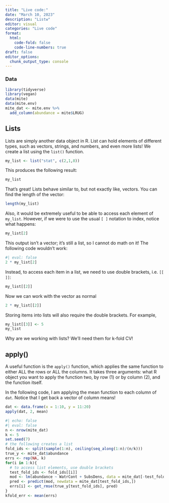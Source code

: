 ```yaml
---
title: "Live code:"
date: "March 10, 2023"
description: "Listw"
editor: visual
categories: "Live code"
format:
  html: 
    code-fold: false
    code-line-numbers: true
draft: false
editor_options: 
  chunk_output_type: console
---
```


### Data

```r
library(tidyverse)
library(vegan)
data(mite)
data(mite.env)
mite_dat <- mite.env %>%
  add_column(abundance = mite$LRUG)
```

## Lists

Lists are simply another data object in R. List can hold elements of different types, such as vectors, strings, and numbers, and even more lists! We create a list using the `list()` function.

```r
my_list <- list("stat", c(2,1,8))

```

This produces the following result:

```r
my_list
```

That's great! Lists behave similar to, but not exactly like, vectors. You can find the length of the vector:

```r
length(my_list)
```

Also, it would be extremely useful to be able to access each element of `my_list`. However, if we were to use the usual `[ ]` notation to index, notice what happens:

```r
my_list[2]
```

This output isn't a vector; it's still a list, so I cannot do math on it! The following code wouldn't work:

```r
#| eval: false
2 * my_list[2]
```

Instead, to access each item in a list, we need to use double brackets, i.e. `[[ ]]`:

```r
my_list[[2]]
```

Now we can work with the vector as normal

```r
2 * my_list[[2]]
```

Storing items into lists will also require the double brackets. For example,

```r
my_list[[3]] <- 5
my_list
```

Why are we working with lists? We'll need them for k-fold CV! 

## apply()

A useful function is the `apply()` function, which applies the same function to either ALL the rows or ALL the columns. It takes three arguments: what R object you want to apply the function two, by row (1) or by column (2), and the function itself.

In the following code, I am applying the mean function to each column of `dat`. Notice that I get back a vector of column means!

```r
dat <- data.frame(x = 1:10, y = 11:20)
apply(dat, 2, mean)
```

```r
#| echo: false
#| eval: false
n <- nrow(mite_dat)
k <- 5
set.seed(7)
# the following creates a list
fold_ids <- split(sample(1:n), ceiling(seq_along(1:n)/(n/k)))
true_y <- mite_dat$abundance
errs <- rep(NA, k)
for(i in 1:k){
  # to access list elements, use double brackets
  test_fold_ids <- fold_ids[[i]]
  mod <- lm(abundance ~ WatrCont + SubsDens, data = mite_dat[-test_fold_ids,])
  pred <- predict(mod, newdata = mite_dat[test_fold_ids,])
  errs[i] <- get_rmse(true_y[test_fold_ids], pred) 
}
kfold_err <- mean(errs)
```
